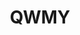 ---
title: QWMY
description: A news nationalism website that provides information about the Egyptian history and identity
thumnail: /Imgs/qwmy.jpg
website: https://sahwa-qwmy.vercel.app/
Protype: web
---